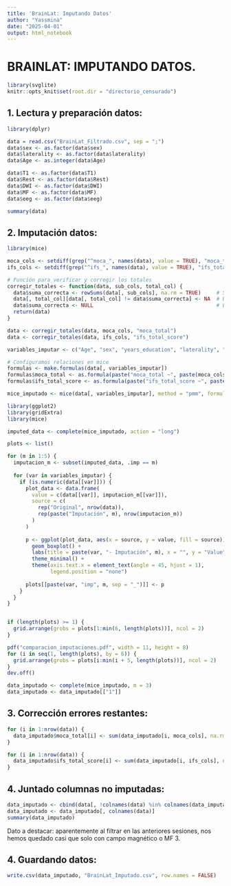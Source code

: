 ---
title: 'BrainLat: Imputando Datos'
author: "Yassmina"
date: "2025-04-01"
output: html_notebook
---

# BRAINLAT: IMPUTANDO DATOS.

```{r setup, include=FALSE}
library(svglite)
knitr::opts_knit$set(root.dir = "directorio_censurado")
```

## 1. Lectura y preparación datos:
```{r}
library(dplyr)

data = read.csv("BrainLat_Filtrado.csv", sep = ";")
data$sex <- as.factor(data$sex)
data$laterality <- as.factor(data$laterality)
data$Age <- as.integer(data$Age)

data$T1 <- as.factor(data$T1)
data$Rest <- as.factor(data$Rest)
data$DWI <- as.factor(data$DWI)
data$MF <- as.factor(data$MF)
data$eeg <- as.factor(data$eeg)

summary(data)
```

## 2. Imputación datos:
```{r}
library(mice)

moca_cols <- setdiff(grep("^moca_", names(data), value = TRUE), "moca_total")
ifs_cols <- setdiff(grep("^ifs_", names(data), value = TRUE), "ifs_total_score")

# Función para verificar y corregir los totales
corregir_totales <- function(data, sub_cols, total_col) {
  data$suma_correcta <- rowSums(data[, sub_cols], na.rm = TRUE)     # Sumar valores presentes
  data[, total_col][data[, total_col] != data$suma_correcta] <- NA  # Borrar total incorrecto
  data$suma_correcta <- NULL                                        # Eliminar columna auxiliar
  return(data)
}

data <- corregir_totales(data, moca_cols, "moca_total")
data <- corregir_totales(data, ifs_cols, "ifs_total_score")

variables_imputar <- c("Age", "sex", "years_education", "laterality", "country", moca_cols, ifs_cols, "moca_total", "ifs_total_score", "mini_sea_fer", "mini_sea_tom", "MF")

# Configuramos relaciones en mice
formulas <- make.formulas(data[, variables_imputar])
formulas$moca_total <- as.formula(paste("moca_total ~", paste(moca_cols, collapse = " + ")))
formulas$ifs_total_score <- as.formula(paste("ifs_total_score ~", paste(ifs_cols, collapse = " + ")))

mice_imputado <- mice(data[, variables_imputar], method = "pmm", formulas = formulas, m = 5, maxit = 10, seed = 123)
```
```{r}
library(ggplot2)
library(gridExtra)
library(mice)

imputed_data <- complete(mice_imputado, action = "long")

plots <- list()

for (m in 1:5) {
  imputacion_m <- subset(imputed_data, .imp == m)
  
  for (var in variables_imputar) {
    if (is.numeric(data[[var]])) {
      plot_data <- data.frame(
        value = c(data[[var]], imputacion_m[[var]]),
        source = c(
          rep("Original", nrow(data)),
          rep(paste("Imputación", m), nrow(imputacion_m))
        )
      )
      
      p <- ggplot(plot_data, aes(x = source, y = value, fill = source)) +
        geom_boxplot() +
        labs(title = paste(var, "- Imputación", m), x = "", y = "Value") +
        theme_minimal() +
        theme(axis.text.x = element_text(angle = 45, hjust = 1),
              legend.position = "none")
      
      plots[[paste(var, "imp", m, sep = "_")]] <- p
    }
  }
}


if (length(plots) >= 1) {
  grid.arrange(grobs = plots[1:min(6, length(plots))], ncol = 2)
}

pdf("comparacion_imputaciones.pdf", width = 11, height = 8)
for (i in seq(1, length(plots), by = 6)) {
  grid.arrange(grobs = plots[i:min(i + 5, length(plots))], ncol = 2)
}
dev.off()
```

```{r}
data_imputado <- complete(mice_imputado, m = 3)
data_imputado <- data_imputado[["1"]]
```


## 3. Corrección errores restantes:
```{r}
for (i in 1:nrow(data)) {
  data_imputado$moca_total[i] <- sum(data_imputado[i, moca_cols], na.rm = TRUE)
}

for (i in 1:nrow(data)) {
  data_imputado$ifs_total_score[i] <- sum(data_imputado[i, ifs_cols], na.rm = TRUE)
}
```

## 4. Juntado columnas no imputadas:
```{r}
data_imputado <- cbind(data[, !colnames(data) %in% colnames(data_imputado)], data_imputado)
data_imputado <- data_imputado[, colnames(data)]
summary(data_imputado)
```
Dato a destacar: aparentemente al filtrar en las anteriores sesiones, nos hemos quedado casi que solo con campo magnético o MF 3.

## 4. Guardando datos:
```{r}
write.csv(data_imputado, "BrainLat_Imputado.csv", row.names = FALSE)
```


